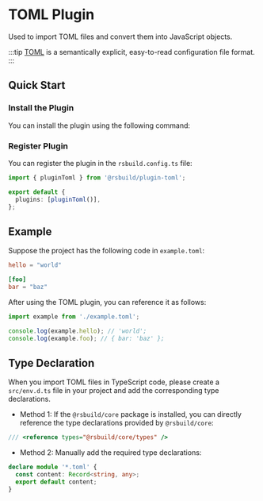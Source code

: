 # TOML Plugin


<SourceCode href="https://github.com/web-infra-dev/rsbuild/tree/main/packages/plugin-toml" />

Used to import TOML files and convert them into JavaScript objects.

:::tip
[TOML](https://toml.io/) is a semantically explicit, easy-to-read configuration file format.
:::

## Quick Start

### Install the Plugin

You can install the plugin using the following command:


<PackageManagerTabs command="add @rsbuild/plugin-toml -D" />

### Register Plugin

You can register the plugin in the `rsbuild.config.ts` file:

```ts title="rsbuild.config.ts"
import { pluginToml } from '@rsbuild/plugin-toml';

export default {
  plugins: [pluginToml()],
};
```

## Example

Suppose the project has the following code in `example.toml`:

```toml title="example.toml"
hello = "world"

[foo]
bar = "baz"
```

After using the TOML plugin, you can reference it as follows:

```js
import example from './example.toml';

console.log(example.hello); // 'world';
console.log(example.foo); // { bar: 'baz' };
```

## Type Declaration

When you import TOML files in TypeScript code, please create a `src/env.d.ts` file in your project and add the corresponding type declarations.

- Method 1: If the `@rsbuild/core` package is installed, you can directly reference the type declarations provided by `@rsbuild/core`:

```ts title="src/env.d.ts"
/// <reference types="@rsbuild/core/types" />
```

- Method 2: Manually add the required type declarations:

```ts title="src/env.d.ts"
declare module '*.toml' {
  const content: Record<string, any>;
  export default content;
}
```
